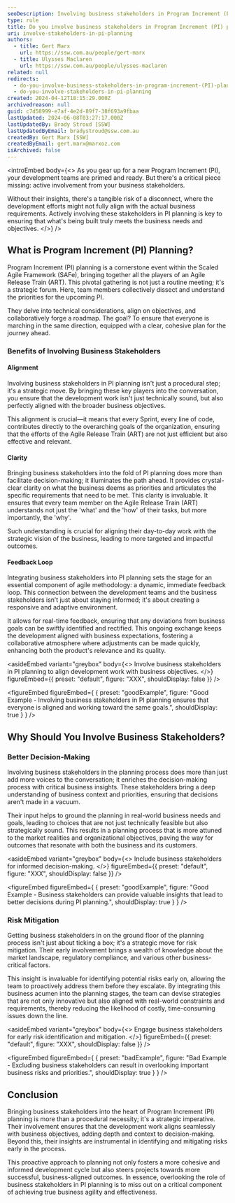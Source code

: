 ```yaml
---
seoDescription: Involving business stakeholders in Program Increment (PI) planning ensures alignment with business objectives and fosters informed decision-making.
type: rule
title: Do you involve business stakeholders in Program Increment (PI) planning?
uri: involve-stakeholders-in-pi-planning
authors:
  - title: Gert Marx
    url: https://ssw.com.au/people/gert-marx
  - title: Ulysses Maclaren
    url: https://ssw.com.au/people/ulysses-maclaren
related: null
redirects:
  - do-you-involve-business-stakeholders-in-program-increment-(PI)-planning
  - do-you-involve-stakeholders-in-pi-planning
created: 2024-04-12T18:15:29.000Z
archivedreason: null
guid: c7d58999-e7af-4e2d-89f7-38f693a9fbaa
lastUpdated: 2024-06-08T03:27:17.000Z
lastUpdatedBy: Brady Stroud [SSW]
lastUpdatedByEmail: bradystroud@ssw.com.au
createdBy: Gert Marx [SSW]
createdByEmail: gert.marx@marxoz.com
isArchived: false
---
```


<introEmbed
  body={<>
As you gear up for a new Program Increment (PI), your development teams are primed and ready. But there's a critical piece missing: active involvement from your business stakeholders.

Without their insights, there's a tangible risk of a disconnect, where the development efforts might not fully align with the actual business requirements. Actively involving these stakeholders in PI planning is key to ensuring that what's being built truly meets the business needs and objectives.
  </>}
/>
## What is Program Increment (PI) Planning?

Program Increment (PI) planning is a cornerstone event within the Scaled Agile Framework (SAFe), bringing together all the players of an Agile Release Train (ART). This pivotal gathering is not just a routine meeting; it's a strategic forum. Here, team members collectively dissect and understand the priorities for the upcoming PI.

They delve into technical considerations, align on objectives, and collaboratively forge a roadmap. The goal? To ensure that everyone is marching in the same direction, equipped with a clear, cohesive plan for the journey ahead.

### Benefits of Involving Business Stakeholders

#### Alignment

Involving business stakeholders in PI planning isn't just a procedural step; it's a strategic move. By bringing these key players into the conversation, you ensure that the development work isn't just technically sound, but also perfectly aligned with the broader business objectives.

This alignment is crucial—it means that every Sprint, every line of code, contributes directly to the overarching goals of the organization, ensuring that the efforts of the Agile Release Train (ART) are not just efficient but also effective and relevant.

#### Clarity

Bringing business stakeholders into the fold of PI planning does more than facilitate decision-making; it illuminates the path ahead. It provides crystal-clear clarity on what the business deems as priorities and articulates the specific requirements that need to be met. This clarity is invaluable. It ensures that every team member on the Agile Release Train (ART) understands not just the 'what' and the 'how' of their tasks, but more importantly, the 'why'.

Such understanding is crucial for aligning their day-to-day work with the strategic vision of the business, leading to more targeted and impactful outcomes.

#### Feedback Loop

Integrating business stakeholders into PI planning sets the stage for an essential component of agile methodology: a dynamic, immediate feedback loop. This connection between the development teams and the business stakeholders isn’t just about staying informed; it's about creating a responsive and adaptive environment.

It allows for real-time feedback, ensuring that any deviations from business goals can be swiftly identified and rectified. This ongoing exchange keeps the development aligned with business expectations, fostering a collaborative atmosphere where adjustments can be made quickly, enhancing both the product's relevance and its quality.

<asideEmbed
  variant="greybox"
  body={<>
    Involve business stakeholders in PI planning to align development work with business objectives.
  </>}
  figureEmbed={{
    preset: "default",
    figure: "XXX",
    shouldDisplay: false
  }}
/>

<figureEmbed figureEmbed={ {
  preset: "goodExample",
  figure: "Good Example - Involving business stakeholders in PI planning ensures that everyone is aligned and working toward the same goals.",
  shouldDisplay: true
} } />


## Why Should You Involve Business Stakeholders?

### Better Decision-Making

Involving business stakeholders in the planning process does more than just add more voices to the conversation; it enriches the decision-making process with critical business insights. These stakeholders bring a deep understanding of business context and priorities, ensuring that decisions aren't made in a vacuum.

Their input helps to ground the planning in real-world business needs and goals, leading to choices that are not just technically feasible but also strategically sound. This results in a planning process that is more attuned to the market realities and organizational objectives, paving the way for outcomes that resonate with both the business and its customers.

<asideEmbed
  variant="greybox"
  body={<>
    Include business stakeholders for informed decision-making.
  </>}
  figureEmbed={{
    preset: "default",
    figure: "XXX",
    shouldDisplay: false
  }}
/>

<figureEmbed figureEmbed={ {
  preset: "goodExample",
  figure: "Good Example - Business stakeholders can provide valuable insights that lead to better decisions during PI planning.",
  shouldDisplay: true
} } />


### Risk Mitigation

Getting business stakeholders in on the ground floor of the planning process isn't just about ticking a box; it's a strategic move for risk mitigation. Their early involvement brings a wealth of knowledge about the market landscape, regulatory compliance, and various other business-critical factors.

This insight is invaluable for identifying potential risks early on, allowing the team to proactively address them before they escalate. By integrating this business acumen into the planning stages, the team can devise strategies that are not only innovative but also aligned with real-world constraints and requirements, thereby reducing the likelihood of costly, time-consuming issues down the line.

<asideEmbed
  variant="greybox"
  body={<>
    Engage business stakeholders for early risk identification and mitigation.
  </>}
  figureEmbed={{
    preset: "default",
    figure: "XXX",
    shouldDisplay: false
  }}
/>

<figureEmbed figureEmbed={ {
  preset: "badExample",
  figure: "Bad Example - Excluding business stakeholders can result in overlooking important business risks and priorities.",
  shouldDisplay: true
} } />


## Conclusion

Bringing business stakeholders into the heart of Program Increment (PI) planning is more than a procedural necessity; it's a strategic imperative. Their involvement ensures that the development work aligns seamlessly with business objectives, adding depth and context to decision-making. Beyond this, their insights are instrumental in identifying and mitigating risks early in the process.

This proactive approach to planning not only fosters a more cohesive and informed development cycle but also steers projects towards more successful, business-aligned outcomes. In essence, overlooking the role of business stakeholders in PI planning is to miss out on a critical component of achieving true business agility and effectiveness.
